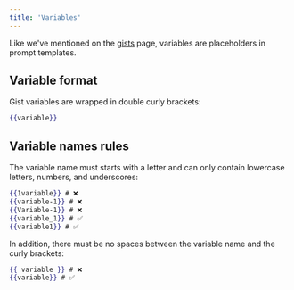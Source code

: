 ```yaml
---
title: 'Variables'
---
```


Like we've mentioned on the [gists](/essentials/gists) page, variables are placeholders in prompt templates.

## Variable format

Gist variables are wrapped in double curly brackets:

```mustache
{{variable}}
```

## Variable names rules

The variable name must starts with a letter and can only contain lowercase letters, numbers, and underscores:

```mustache
{{1variable}} # ❌
{{variable-1}} # ❌
{{Variable-1}} # ❌
{{variable_1}} # ✅
{{variable1}} # ✅
```

In addition, there must be no spaces between the variable name and the curly brackets:

```mustache
{{ variable }} # ❌
{{variable}} # ✅
```
